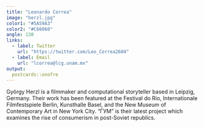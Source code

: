 ```yaml
---
title: "Leonardo Correa"
image: "herzl.jpg"
color1: "#5A59A3"
color2: "#C66060"
angle: 130
links:
  - label: Twitter
    url: "https://twitter.com/Leo_Correa2604"
  - label: Email
    url: "lcorrea@lcg.unam.mx"
output:
  postcards::onofre
---
```

 
György Herzl is a filmmaker and computational storyteller based in Leipzig,
Germany. Their work has been featured at the Festival do Rio, Internationale
Filmfestspiele Berlin, Kunsthalle Basel, and the New Museum of Contemporary Art
in New York City. "ГУМ" is their latest project which examines the rise of
consumerism in post-Soviet republics.

